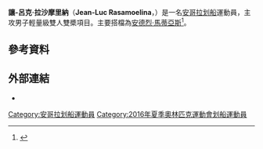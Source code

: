 {{multiple issues|
{{blpsources|time=2016-05-01T05:54:47+00:00}}
{{expand|time=2016-05-01T05:54:47+00:00}}
{{onesource|time=2016-05-01T05:54:47+00:00}}
{{refimprove|time=2016-05-01T05:54:47+00:00}}
}}
{{Infobox sportsperson
| name           = 讓-呂克·拉沙摩里納<br />''Jean-Luc Rasamoelina''
| image          = 
| caption        = 
| birth_name     = 
| fullname       = 
| nickname       = 
| nationality    = 
| residence      = 
| birth_date     = {{birth date and age|1989|10|4|df=yes}}
| birth_place    = 
| death_date     = 
| death_place    = 
| height         = {{height|m=1.80}}
| weight         = {{weight|kg=70}}
| website        = 
| country        = {{ANG}}
| sport          = 
| event          = 輕量級雙人雙槳
| olympics       = 
| show-medals    = yes
| medaltemplates = 
}}
'''讓-呂克·拉沙摩里納'''（'''Jean-Luc Rasamoelina'''，{{bd|1989年|10月4日|catIdx=Rasamoelina, Jean-Luc}}）是一名[[安哥拉|安哥拉]][[划船|划船]]運動員，主攻男子輕量級雙人雙槳項目。主要搭檔為[[安德烈·馬蒂亞斯|安德烈·馬蒂亞斯]]<ref>{{cite web |url=https://worldrowing.com/athlete/3fe245f2-25c0-4e8f-8d7c-602d838d11ff |title=Jean-Luc Rasamoelina |publisher=World Rowing |date=2016-05-01 |accessdate=2016-05-01 |archive-date=2021-01-08 |archive-url=https://web.archive.org/web/20210108110743/https://worldrowing.com/athlete/3fe245f2-25c0-4e8f-8d7c-602d838d11ff |dead-url=no }}</ref>。

== 參考資料 ==
{{Reflist}}

== 外部連結 ==
* {{FISA|3fe245f2-25c0-4e8f-8d7c-602d838d11ff}}

{{Angola-stub}}

{{DEFAULTSORT:Rasamoelina, Jean-Luc}}
[[Category:安哥拉划船運動員|Category:安哥拉划船運動員]]
[[Category:2016年夏季奧林匹克運動會划船運動員|Category:2016年夏季奧林匹克運動會划船運動員]]
